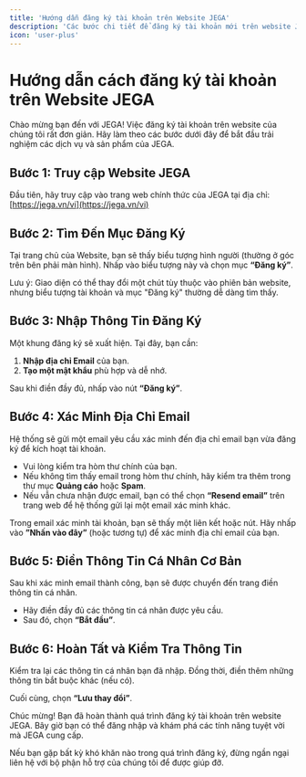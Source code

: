 ```yaml
---
title: 'Hướng dẫn đăng ký tài khoản trên Website JEGA'
description: 'Các bước chi tiết để đăng ký tài khoản mới trên website JEGA, bao gồm xác minh email và cập nhật thông tin cá nhân.'
icon: 'user-plus'
---
```


# Hướng dẫn cách đăng ký tài khoản trên Website JEGA

Chào mừng bạn đến với JEGA! Việc đăng ký tài khoản trên website của chúng tôi rất đơn giản. Hãy làm theo các bước dưới đây để bắt đầu trải nghiệm các dịch vụ và sản phẩm của JEGA.

## Bước 1: Truy cập Website JEGA

Đầu tiên, hãy truy cập vào trang web chính thức của JEGA tại địa chỉ: [https://jega.vn/vi](https://jega.vn/vi)

## Bước 2: Tìm Đến Mục Đăng Ký

Tại trang chủ của Website, bạn sẽ thấy biểu tượng hình người (thường ở góc trên bên phải màn hình). Nhấp vào biểu tượng này và chọn mục **“Đăng ký”**.

<Info>
Lưu ý: Giao diện có thể thay đổi một chút tùy thuộc vào phiên bản website, nhưng biểu tượng tài khoản và mục "Đăng ký" thường dễ dàng tìm thấy.
</Info>

## Bước 3: Nhập Thông Tin Đăng Ký

Một khung đăng ký sẽ xuất hiện. Tại đây, bạn cần:

1.  **Nhập địa chỉ Email** của bạn.
2.  **Tạo một mật khẩu** phù hợp và dễ nhớ.

Sau khi điền đầy đủ, nhấp vào nút **“Đăng ký”**.

## Bước 4: Xác Minh Địa Chỉ Email

Hệ thống sẽ gửi một email yêu cầu xác minh đến địa chỉ email bạn vừa đăng ký để kích hoạt tài khoản.

-   Vui lòng kiểm tra hòm thư chính của bạn.
-   Nếu không tìm thấy email trong hòm thư chính, hãy kiểm tra thêm trong thư mục **Quảng cáo** hoặc **Spam**.
-   Nếu vẫn chưa nhận được email, bạn có thể chọn **“Resend email”** trên trang web để hệ thống gửi lại một email xác minh khác.

Trong email xác minh tài khoản, bạn sẽ thấy một liên kết hoặc nút. Hãy nhấp vào **”Nhấn vào đây”** (hoặc tương tự) để xác minh địa chỉ email của bạn.

## Bước 5: Điền Thông Tin Cá Nhân Cơ Bản

Sau khi xác minh email thành công, bạn sẽ được chuyển đến trang điền thông tin cá nhân.

-   Hãy điền đầy đủ các thông tin cá nhân được yêu cầu.
-   Sau đó, chọn **“Bắt đầu”**.

## Bước 6: Hoàn Tất và Kiểm Tra Thông Tin

Kiểm tra lại các thông tin cá nhân bạn đã nhập. Đồng thời, điền thêm những thông tin bắt buộc khác (nếu có).

Cuối cùng, chọn **“Lưu thay đổi”**.

<Success>
Chúc mừng! Bạn đã hoàn thành quá trình đăng ký tài khoản trên website JEGA. Bây giờ bạn có thể đăng nhập và khám phá các tính năng tuyệt vời mà JEGA cung cấp.
</Success>

Nếu bạn gặp bất kỳ khó khăn nào trong quá trình đăng ký, đừng ngần ngại liên hệ với bộ phận hỗ trợ của chúng tôi để được giúp đỡ.
